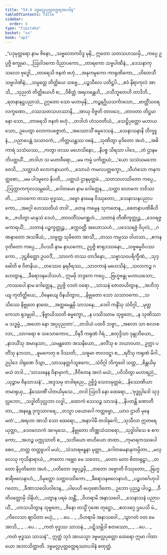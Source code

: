 ```yaml
---
title: "54.4 ဒဗ္ဗမလ္လပုတ္တတ္ထေရအပဒါန"
tableOfContents: false
sidebar:
  order: 4
type: "tipitaka"
basket: "su"
book: "ap1"
---
```



<DynamicBreadcrumb />

<Division number="108" book="ap1" e="ch" v="20" p="438">

<Paragraph number="7061" type="verses" book="ap1">
_“ပဒုမုတ္တရော နာမ ဇိနော,_  
_သဗ္ဗလောကဝိဒူ မုနိ;_  
ဣတော သတသဟဿမှိ,_  
_ကပ္ပေ ဥပ္ပဇ္ဇိ စက္ခုမာ._  

</Paragraph>

</Division>
<Division number="109" book="ap1" e="ch" v="20" p="438">

<Paragraph number="7062" type="verses" book="ap1">
_ဩဝါဒကော ဝိညာပကော,_  
_တာရကော သဗ္ဗပါဏိနံ;_  
_ဒေသနာကုသလော ဗုဒ္ဓေါ,_  
_တာရေသိ ဇနတံ ဗဟုံ._  

</Paragraph>

</Division>
<Division number="110" book="ap1" e="ch" v="20" p="438">

<Paragraph number="7063" type="verses" book="ap1">
_အနုကမ္ပကော ကာရုဏိကော,_  
_ဟိတေသီ သဗ္ဗပါဏိနံ;_  
_သမ္ပတ္တေ တိတ္ထိယေ သဗ္ဗေ,_  
_ပဉ္စသီလေ ပတိဋ္ဌပိ._  

</Paragraph>

</Division>
<Division number="111" book="ap1" e="ch" v="20" p="438">

<Paragraph number="7064" type="verses" book="ap1">
_ဧဝံ နိရာကုလံ အာသိ,_  
_သုညတံ တိတ္ထိယေဟိ စ;_  
_ဝိစိတ္တံ အရဟန္တေဟိ,_  
_ဝသီဘူတေဟိ တာဒိဘိ._  

</Paragraph>

</Division>
<Division number="112" book="ap1" e="ch" v="20" p="438">

<Paragraph number="7065" type="verses" book="ap1">
_ရတနာနဋ္ဌပညာသံ,_  
ဥဂ္ဂတော သော မဟာမုနိ;_  
_ကဉ္စနဂ္ဃိယသင်္ကာသော,_  
_ဗာတ္တိံသဝရလက္ခဏော._  

</Paragraph>

</Division>
<Division number="113" book="ap1" e="ch" v="20" p="438">

<Paragraph number="7066" type="verses" book="ap1">
_ဝဿသတသဟဿာနိ,_  
_အာယု ဝိဇ္ဇတိ တာဝဒေ;_  
_တာဝတာ တိဋ္ဌမာနော သော,_  
_တာရေသိ ဇနတံ ဗဟုံ._  

</Paragraph>

</Division>
<Division number="114" book="ap1" e="ch" v="20" p="438">

<Paragraph number="7067" type="verses" book="ap1">
_တဒါဟံ ဟံသဝတိယံ,_  
_သေဋ္ဌိပုတ္တော မဟာယသော;_  
ဥပေတွာ လောကပဇ္ဇောတံ,_  
_အဿောသိံ ဓမ္မဒေသနံ._  

</Paragraph>

</Division>
<Division number="115" book="ap1" e="ch" v="20" p="438">

<Paragraph number="7068" type="verses" book="ap1">
_သေနာသနာနိ ဘိက္ခူနံ,_  
_ပညာပေန္တံ သသာဝကံ;_  
_ကိတ္တယန္တဿ ဝစနံ,_  
_သုဏိတွာ မုဒိတော အဟံ._  

</Paragraph>

</Division>
<Division number="116" book="ap1" e="ch" v="20" p="438">

<Paragraph number="7069" type="verses" book="ap1">
_အဓိကာရံ သသံဃဿ,_  
_ကတွာ တဿ မဟေသိနော;_  
_နိပစ္စ သိရသာ ပါဒေ,_  
_တံ ဌာနမဘိပတ္ထယိံ._  

</Paragraph>

</Division>
<Division number="117" book="ap1" e="ch" v="20" p="438">

<Paragraph number="7070" type="verses" book="ap1">
_တဒါဟ သ မဟာဝီရော,_  
_မမ ကမ္မံ ပကိတ္တယံ;_  
_‘ယော သသံဃမဘောဇေသိ,_  
_သတ္တာဟံ လောကနာယကံ._  

</Paragraph>

</Division>
<Division number="118" book="ap1" e="ch" v="20" p="438">

<Paragraph number="7071" type="verses" book="ap1">
_သောယံ ကမလပတ္တက္ခော,_  
_သီဟံသော ကနကတ္တစော;_  
_မမ ပါဒမူလေ နိပတိ,_  
_ပတ္ထယံ ဌာနမုတ္တမံ._  

</Paragraph>

</Division>
<Division number="119" book="ap1" e="ch" v="20" p="439">

<Paragraph number="7072" type="verses" book="ap1">
_သတသဟဿိတော ကပ္ပေ,_  
_ဩက္ကာကကုလသမ္ဘဝေါ;_  
_ဂေါတမော နာမ ဂေါတ္တေန,_  
_သတ္ထာ လောကေ ဘဝိဿတိ._  

</Paragraph>

</Division>
<Division number="120" book="ap1" e="ch" v="20" p="439">

<Paragraph number="7073" type="verses" book="ap1">
_သာဝကော တဿ ဗုဒ္ဓဿ,_  
_ဒဗ္ဗော နာမေန ဝိဿုတော;_  
_သေနာသနပညာပကော,_  
_အဂ္ဂေါ ဟေဿတိယံ တဒါ’._  

</Paragraph>

</Division>
<Division number="121" book="ap1" e="ch" v="20" p="439">

<Paragraph number="7074" type="verses" book="ap1">
_တေန ကမ္မေန သုကတေန,_  
_စေတနာပဏိဓီဟိ စ;_  
_ဇဟိတွာ မာနုသံ ဒေဟံ,_  
_တာဝတိံသမဂစ္ဆဟံ._  

</Paragraph>

</Division>
<Division number="122" book="ap1" e="ch" v="20" p="439">

<Paragraph number="7075" type="verses" book="ap1">
_သတာနံ တီဏိက္ခတ္တုဉ္စ,_  
_ဒေဝရဇ္ဇမကာရယိံ;_  
_သတာနံ ပဉ္စက္ခတ္တုဉ္စ,_  
_စက္ကဝတ္တီ အဟောသဟံ._  

</Paragraph>

</Division>
<Division number="123" book="ap1" e="ch" v="20" p="439">

<Paragraph number="7076" type="verses" book="ap1">
_ပဒေသရဇ္ဇံ ဝိပုလံ,_  
_ဂဏနာတော အသင်္ခိယံ;_  
_သဗ္ဗတ္ထ သုခိတော အာသိံ,_  
_တဿ ကမ္မဿ ဝါဟသာ._  

</Paragraph>

</Division>
<Division number="124" book="ap1" e="ch" v="20" p="439">

<Paragraph number="7077" type="verses" book="ap1">
_ဧကနဝုတိတော ကပ္ပေ,_  
_ဝိပဿီ နာမ နာယကော;_  
ဥပ္ပဇ္ဇိ စာရုဒဿနော,_  
_သဗ္ဗဓမ္မဝိပဿကော._  

</Paragraph>

</Division>
<Division number="125" book="ap1" e="ch" v="20" p="439">

<Paragraph number="7078" type="verses" book="ap1">
_ဒုဋ္ဌစိတ္တော ဥပဝဒိံ,_  
_သာဝကံ တဿ တာဒိနော;_  
_သဗ္ဗာသဝပရိက္ခီဏံ,_  
_သုဒ္ဓေါတိ စ ဝိဇာနိယ._  

</Paragraph>

</Division>
<Division number="126" book="ap1" e="ch" v="20" p="439">

<Paragraph number="7079" type="verses" book="ap1">
_တဿေဝ နရဝီရဿ,_  
_သာဝကာနံ မဟေသိနံ;_  
_သလာကဉ္စ ဂဟေတွာန,_  
_ခီရောဒနမဒါသဟံ._  

</Paragraph>

</Division>
<Division number="127" book="ap1" e="ch" v="20" p="439">

<Paragraph number="7080" book="ap1">
ဣမမှိ ဘဒ္ဒကေ ကပ္ပေ,_  
_ဗြဟ္မဗန္ဓု မဟာယသော;_  
_ကဿပေါ နာမ ဂေါတ္တေန,_  
ဥပ္ပဇ္ဇိ ဝဒတံ ဝရော._  

</Paragraph>

</Division>
<Division number="128" book="ap1" e="ch" v="20" p="439">

<Paragraph number="7081" type="verses" book="ap1">
_သာသနံ ဇောတယိတွာန,_  
_အဘိဘုယျ ကုတိတ္ထိယေ;_  
_ဝိနေယျေ ဝိနယိတွာဝ,_  
_နိဗ္ဗုတော သော သသာဝကော._  

</Paragraph>

</Division>
<Division number="129" book="ap1" e="ch" v="20" p="439">

<Paragraph number="7082" type="verses" book="ap1">
_သသိဿေ နိဗ္ဗုတေ နာထေ,_  
_အတ္ထမေန္တမှိ သာသနေ;_  
_ဒေဝါ ကန္ဒိံသု သံဝိဂ္ဂါ,_  
_မုတ္တကေသာ ရုဒမ္မုခါ._  

</Paragraph>

</Division>
<Division number="130" book="ap1" e="ch" v="20" p="439">

<Paragraph number="7083" type="verses" book="ap1">
_‘နိဗ္ဗာယိဿတိ ဓမ္မက္ခော,_  
_န ပဿိဿာမ သုဗ္ဗတေ;_  
_န သုဏိဿာမ သဒ္ဓမ္မံ,_  
_အဟော နော အပ္ပပုညတာ’._  

</Paragraph>

</Division>
<Division number="131" book="ap1" e="ch" v="20" p="440">

<Paragraph number="7084" type="verses" book="ap1">
_တဒါယံ ပထဝီ သဗ္ဗာ,_  
_အစလာ သာ စလာစလာ;_  
_သာဂရော စ သသောကောဝ,_  
_ဝိနဒီ ကရုဏံ ဂိရံ._  

</Paragraph>

</Division>
<Division number="132" book="ap1" e="ch" v="20" p="440">

<Paragraph number="7085" type="verses" book="ap1">
_စတုဒ္ဒိသာ ဒုန္ဒုဘိယော,_  
_နာဒယိံသု အမာနုသာ;_  
_သမန္တတော အသနိယော,_  
_ဖလိံသု စ ဘယာဝဟာ._  

</Paragraph>

</Division>
<Division number="133" book="ap1" e="ch" v="20" p="440">

<Paragraph number="7086" type="verses" book="ap1">
ဥက္ကာ ပတိံသု နဘသာ,_  
_ဓူမကေတု စ ဒိဿတိ;_  
_သဓူမာ ဇာလဝဋ္ဋာ စ,_  
_ရဝိံသု ကရုဏံ မိဂါ._  

</Paragraph>

</Division>
<Division number="134" book="ap1" e="ch" v="20" p="440">

<Paragraph number="7087" type="verses" book="ap1">
ဥပ္ပါဒေ ဒါရုဏေ ဒိသွာ,_  
_သာသနတ္ထင်္ဂသူစကေ;_  
_သံဝိဂ္ဂါ ဘိက္ခဝေါ သတ္တ,_  
_စိန္တယိမှ မယံ တဒါ._  

</Paragraph>

</Division>
<Division number="135" book="ap1" e="ch" v="20" p="440">

<Paragraph number="7088" type="verses" book="ap1">
_‘သာသနေန ဝိနာမှာကံ,_  
_ဇီဝိတေန အလံ မယံ;_  
_ပဝိသိတွာ မဟာရညံ,_  
_ယုဉ္ဇာမ ဇိနသာသနံ’._  

</Paragraph>

</Division>
<Division number="136" book="ap1" e="ch" v="20" p="440">

<Paragraph number="7089" type="verses" book="ap1">
_အဒ္ဒသမှ တဒါရညေ,_  
ဥဗ္ဗိဒ္ဓံ သေလမုတ္တမံ;_  
_နိဿေဏိယာ တမာရုယှ,_  
_နိဿေဏိံ ပါတယိမှသေ._  

</Paragraph>

</Division>
<Division number="137" book="ap1" e="ch" v="20" p="440">

<Paragraph number="7090" type="verses" book="ap1">
_တဒါ ဩဝဒိ နော ထေရော,_  
_‘ဗုဒ္ဓုပ္ပါဒေါ သုဒုလ္လဘော;_  
_သဒ္ဓါတိဒုလ္လဘာ လဒ္ဓါ,_  
_ထောကံ သေသဉ္စ သာသနံ._  

</Paragraph>

</Division>
<Division number="138" book="ap1" e="ch" v="20" p="440">

<Paragraph number="7091" type="verses" book="ap1">
_နိပတန္တိ ခဏာတီတာ,_  
_အနန္တေ ဒုက္ခသာဂရေ;_  
_တသ္မာ ပယောဂေါ ကတ္တဗ္ဗော,_  
_ယာဝ ဌာတိ မုနေ မတံ’._  

</Paragraph>

</Division>
<Division number="139" book="ap1" e="ch" v="20" p="440">

<Paragraph number="7092" type="verses" book="ap1">
_အရဟာ အာသိ သော ထေရော,_  
_အနာဂါမီ တဒါနုဂေါ;_  
_သုသီလာ ဣတရေ ယုတ္တာ,_  
_ဒေဝလောကံ အဂမှသေ._  

</Paragraph>

</Division>
<Division number="140" book="ap1" e="ch" v="20" p="440">

<Paragraph number="7093" type="verses" book="ap1">
_နိဗ္ဗုတော တိဏ္ဏသံသာရော,_  
_သုဒ္ဓါဝါသေ စ ဧကကော;_  
_အဟဉ္စ ပက္ကုသာတိ စ,_  
_သဘိယော ဗာဟိယော တထာ._  

</Paragraph>

</Division>
<Division number="141" book="ap1" e="ch" v="20" p="440">

<Paragraph number="7094" type="verses" book="ap1">
_ကုမာရကဿပေါ စေဝ,_  
_တတ္ထ တတ္ထူပဂါ မယံ;_  
_သံသာရဗန္ဓနာ မုတ္တာ,_  
_ဂေါတမေနာနုကမ္ပိတာ._  

</Paragraph>

</Division>
<Division number="142" book="ap1" e="ch" v="20" p="440">

<Paragraph number="7095" type="verses" book="ap1">
_မလ္လေသု ကုသိနာရာယံ,_  
_ဇာတော ဂဗ္ဘေဝ မေ သတော;_  
_မာတာ မတာ စိတာရုဠှာ,_  
_တတော နိပ္ပတိတော အဟံ._  

</Paragraph>

</Division>
<Division number="143" book="ap1" e="ch" v="20" p="441">

<Paragraph number="7096" type="verses" book="ap1">
_ပတိတော ဒဗ္ဗပုဉ္ဇမှိ,_  
_တတော ဒဗ္ဗောတိ ဝိဿုတော;_  
_ဗြဟ္မစာရီဗလေနာဟံ,_  
_ဝိမုတ္တော သတ္တဝဿိကော._  

</Paragraph>

</Division>
<Division number="144" book="ap1" e="ch" v="20" p="441">

<Paragraph number="7097" type="verses" book="ap1">
_ခီရောဒနဗလေနာဟံ,_  
_ပဉ္စဟင်္ဂေဟုပါဂတော;_  
_ခီဏာသဝေါပဝါဒေန,_  
_ပါပေဟိ ဗဟုစောဒိတော._  

</Paragraph>

</Division>
<Division number="145" book="ap1" e="ch" v="20" p="441">

<Paragraph number="7098" type="verses" book="ap1">
ဥဘော ပုညဉ္စ ပါပဉ္စ,_  
_ဝီတိဝတ္တောမှိ ဒါနိဟံ;_  
_ပတွာန ပရမံ သန္တိံ,_  
_ဝိဟရာမိ အနာသဝေါ._  

</Paragraph>

</Division>
<Division number="146" book="ap1" e="ch" v="20" p="441">

<Paragraph number="7099" type="verses" book="ap1">
_သေနာသနံ ပညာပယိံ,_  
_ဟာသယိတွာန သုဗ္ဗတေ;_  
_ဇိနော တသ္မိံ ဂုဏေ တုဋ္ဌော,_  
_ဧတဒဂ္ဂေ ဌပေသိ မံ._  

</Paragraph>

</Division>
<Division number="147" book="ap1" e="ch" v="20" p="441">

<Paragraph number="7100" type="verses" book="ap1">
_ကိလေသာ ဈာပိတာ မယှံ,_  
_ …ပေ… _  
_ဝိဟရာမိ အနာသဝေါ._  

</Paragraph>

</Division>
<Division number="148" book="ap1" e="ch" v="20" p="441">

<Paragraph number="7101" type="verses" book="ap1">
_သွာဂတံ ဝတ မေ အာသိ,_  
_ …ပေ… _  
_ကတံ ဗုဒ္ဓဿ သာသနံ._  

</Paragraph>

</Division>
<Division number="149" book="ap1" e="ch" v="20" p="441">

<Paragraph number="7102" type="verses" book="ap1">
_ပဋိသမ္ဘိဒါ စတဿော,_  
_ …ပေ… _  
_ကတံ ဗုဒ္ဓဿ သာသနံ”._  

</Paragraph>

<Paragraph number="7103" book="ap1">
ဣတ္ထံ သုဒံ အာယသ္မာ ဒဗ္ဗမလ္လပုတ္တော ထေရော ဣမာ ဂါထာယော အဘာသိတ္ထာတိ.

</Paragraph>
</Division>

<Paragraph number="7104" type="center" book="ap1">
ဒဗ္ဗမလ္လပုတ္တတ္ထေရဿာပဒါနံ စတုတ္ထံ.
</Paragraph>